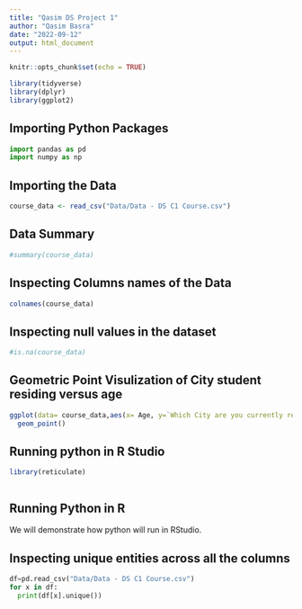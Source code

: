 ```yaml
---
title: "Qasim DS Project 1"
author: "Qasim Basra"
date: "2022-09-12"
output: html_document
---
```


```r
knitr::opts_chunk$set(echo = TRUE)

library(tidyverse)
library(dplyr)
library(ggplot2)

```

## Importing Python Packages 
```python
import pandas as pd
import numpy as np


```


## Importing the Data

```r

course_data <- read_csv("Data/Data - DS C1 Course.csv")


```

## Data Summary
```r
#summary(course_data)

```

## Inspecting Columns names of the Data

```r

colnames(course_data)


```





## Inspecting null values in the dataset

```r

#is.na(course_data)

```

## Geometric Point Visulization of City student residing versus age

```r

ggplot(data= course_data,aes(x= Age, y=`Which City are you currently residing in?`))+
  geom_point()


```







## Running python in R Studio


```r


library(reticulate)



```

## Running Python in R
We will demonstrate how python will run in RStudio.



## Inspecting unique entities across all the columns
```python

df=pd.read_csv("Data/Data - DS C1 Course.csv")
for x in df:
  print(df[x].unique())
```




